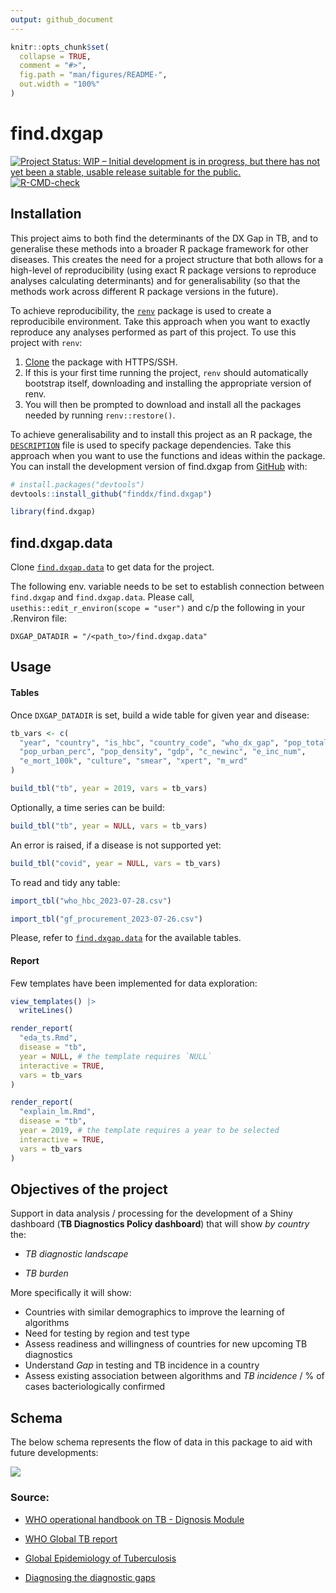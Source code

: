 ```yaml
---
output: github_document
---
```


<!-- README.md is generated from README.Rmd. Please edit that file -->

```r
knitr::opts_chunk$set(
  collapse = TRUE,
  comment = "#>",
  fig.path = "man/figures/README-",
  out.width = "100%"
)
```

# find.dxgap

<!-- badges: start -->
[![Project Status: WIP – Initial development is in progress, but there
has not yet been a stable, usable release suitable for the
public.](https://www.repostatus.org/badges/latest/wip.svg)](https://www.repostatus.org/#wip)
[![R-CMD-check](https://github.com/finddx/find.dxgap/actions/workflows/check-standard.yaml/badge.svg?branch=main)](https://github.com/finddx/find.dxgap/actions/workflows/check-standard.yaml)
<!-- badges: end -->


## Installation
This project aims to both find the determinants of the DX Gap in TB, and to
generalise these methods into a broader R package framework for other diseases.
This creates the need for a project structure that both allows for a high-level of
reproducibility (using exact R package versions to reproduce analyses calculating
determinants) and for generalisability (so that the methods work across different
R package versions in the future).

To achieve reproducibility, the [`renv`](https://rstudio.github.io/renv/articles/renv.html)
package is used to create a reproducibile environment. Take this approach when
you want to exactly reproduce any analyses performed as part of this project.
To use this project with `renv`:

1. [Clone](https://docs.github.com/en/get-started/getting-started-with-git/about-remote-repositories#cloning-with-https-urls)
the package with HTTPS/SSH.
2. If this is your first time running the project, `renv` should automatically
bootstrap itself, downloading and installing the appropriate version of renv.
3. You will then be prompted to download and install all the packages needed by
running `renv::restore()`.

To achieve generalisability and to install this project as an R package, the
[`DESCRIPTION`](https://r-pkgs.org/description.html#sec-description-imports-suggests)
file is used to specify package dependencies. Take this approach when you want
to use the functions and ideas within the package. You can install the development
version of find.dxgap from [GitHub](https://github.com/) with:

``` r
# install.packages("devtools")
devtools::install_github("finddx/find.dxgap")
```

```r
library(find.dxgap)
```


## find.dxgap.data

Clone [`find.dxgap.data`](https://github.com/finddx/find.dxgap.data) to get data for the project.

The following env. variable needs to be set to establish connection between `find.dxgap` and `find.dxgap.data`. Please call, `usethis::edit_r_environ(scope = "user")` and c/p the following in your .Renviron file:

```
DXGAP_DATADIR = "/<path_to>/find.dxgap.data"
```

## Usage

#### Tables

Once `DXGAP_DATADIR` is set, build a wide table for given year and disease:

```r
tb_vars <- c(
  "year", "country", "is_hbc", "country_code", "who_dx_gap", "pop_total",
  "pop_urban_perc", "pop_density", "gdp", "c_newinc", "e_inc_num",
  "e_mort_100k", "culture", "smear", "xpert", "m_wrd"
)

build_tbl("tb", year = 2019, vars = tb_vars)
```

Optionally, a time series can be build:

```r
build_tbl("tb", year = NULL, vars = tb_vars)
```

An error is raised, if a disease is not supported yet:

```r
build_tbl("covid", year = NULL, vars = tb_vars)
```

To read and tidy any table:

```r
import_tbl("who_hbc_2023-07-28.csv")
```

```r
import_tbl("gf_procurement_2023-07-26.csv")
```

Please, refer to [`find.dxgap.data`](https://github.com/finddx/find.dxgap.data) for the available tables.

#### Report

Few templates have been implemented for data exploration:

```r
view_templates() |> 
  writeLines()
```


```r
render_report(
  "eda_ts.Rmd", 
  disease = "tb",
  year = NULL, # the template requires `NULL`
  interactive = TRUE,
  vars = tb_vars
)
```

```r
render_report(
  "explain_lm.Rmd",
  disease = "tb",
  year = 2019, # the template requires a year to be selected
  interactive = TRUE,
  vars = tb_vars
)
```


## Objectives of the project

Support in data analysis / processing for the development of a Shiny dashboard
(**TB Diagnostics Policy dashboard**) that will show *by country* the:

  - *TB diagnostic landscape* 

  - *TB burden*

More specifically it will show:

  - Countries with similar demographics to improve the learning of algorithms
  - Need for testing by region and test type
  - Assess readiness and willingness of countries for new upcoming TB diagnostics
  - Understand *Gap* in testing and TB incidence in a country
  - Assess existing association between algorithms and *TB incidence* / % of
  cases bacteriologically confirmed

## Schema

The below schema represents the flow of data in this package to aid with
future developments:

<img src='man/figures/data-schematic.png' align="centre"/>

### Source:

- [WHO operational handbook on TB - Dignosis Module](https://www.who.int/publications/i/item/9789240030589)

- [WHO Global TB report](https://www.who.int/teams/global-tuberculosis-programme/data#gtbr)

- [Global Epidemiology of Tuberculosis](https://www.ncbi.nlm.nih.gov/pmc/articles/PMC4315920/)

- [Diagnosing the diagnostic gaps](https://www.youtube.com/watch?v=pvp7HiHOU2Q)
